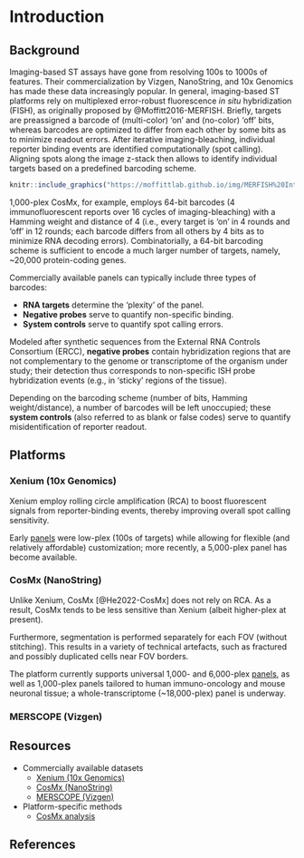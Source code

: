 # Introduction {#sec-img-introduction}

## Background

Imaging-based ST assays have gone from resolving 100s to 1000s of features.
Their commercialization by Vizgen, NanoString, and 10x Genomics has made these data increasingly popular. 
In general, imaging-based ST platforms rely on multiplexed error-robust fluorescence *in situ* hybridization (FISH), as originally proposed by @Moffitt2016-MERFISH.
Briefly, targets are preassigned a barcode of (multi-color) 'on' and (no-color) 'off' bits, whereas barcodes are optimized to differ from each other by some bits as to minimize readout errors.
After iterative imaging-bleaching, individual reporter binding events are identified computationally (spot calling).
Aligning spots along the image z-stack then allows to identify individual targets based on a predefined barcoding scheme.

```r
knitr::include_graphics("https://moffittlab.github.io/img/MERFISH%20Introduction-01.png")
```

::: {.callout-note collapse="true" title="high-plex barcoding"}
1,000-plex CosMx, for example, employs 64-bit barcodes (4 immunofluorescent reports over 16 cycles of imaging-bleaching) with a Hamming weight and distance of 4 (i.e., every target is 'on' in 4 rounds and 'off' in 12 rounds; each barcode differs from all others by 4 bits as to minimize RNA decoding errors).
Combinatorially, a 64-bit barcoding scheme is sufficient to encode a much larger number of targets, namely, ~20,000 protein-coding genes.
:::

Commercially available panels can typically include three types of barcodes:

- **RNA targets** determine the 'plexity' of the panel.
- **Negative probes** serve to quantify non-specific binding.
- **System controls** serve to quantify spot calling errors.

::: {.callout-note collapse="true" title="non-RNA targets"}
Modeled after synthetic sequences from the External RNA Controls Consortium (ERCC), **negative probes** contain hybridization regions that are not complementary to the genome or transcriptome of the organism under study; their detection thus corresponds to non-specific ISH probe hybridization events (e.g., in 'sticky' regions of the tissue). 

Depending on the barcoding scheme (number of bits, Hamming weight/distance), a number of barcodes will be left unoccupied; these **system controls** (also referred to as blank or false codes) serve to quantify misidentification of reporter readout.
:::

## Platforms

### Xenium (10x Genomics)

Xenium employ rolling circle amplification (RCA) to boost fluorescent signals from reporter-binding events, thereby improving overall spot calling sensitivity.

Early [panels](https://www.10xgenomics.com/products/xenium-panels) were low-plex (100s of targets) while allowing for flexible (and relatively affordable) customization; more recently, a 5,000-plex panel has become available.

### CosMx (NanoString)

Unlike Xenium, CosMx [@He2022-CosMx] does not rely on RCA.
As a result, CosMx tends to be less sensitive than Xenium (albeit higher-plex at present).

Furthermore, segmentation is performed separately for each FOV (without stitching).
This results in a variety of technical artefacts, such as fractured and possibly duplicated cells near FOV borders.

The platform currently supports universal 1,000- and 6,000-plex [panels](https://nanostring.com/products/cosmx-spatial-molecular-imager/cosmx-rna-assays), as well as 1,000-plex panels tailored to human immuno-oncology and mouse neuronal tissue; a whole-transcriptome (~18,000-plex) panel is underway.

### MERSCOPE (Vizgen)

## Resources

- Commercially available datasets
  - [Xenium (10x Genomics)](https://www.10xgenomics.com/datasets)
  - [CosMx (NanoString)](https://nanostring.com/products/cosmx-spatial-molecular-imager/ffpe-dataset/)
  - [MERSCOPE (Vizgen)](https://vizgen.com/data-release-program)
- Platform-specific methods
  - [CosMx analysis](https://nanostring-biostats.github.io/CosMx-Analysis-Scratch-Space)
  
## References {.unnumbered}
